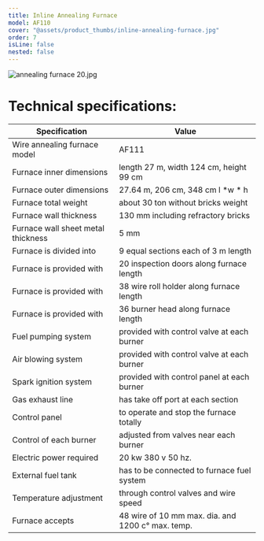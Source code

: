 ```yaml
---
title: Inline Annealing Furnace
model: AF110
cover: "@assets/product_thumbs/inline-annealing-furnace.jpg"
order: 7
isLine: false
nested: false
---
```



<ProductTabs />

![annealing furnace 20.jpg](@assets/article_images/inline-annealing-furnace/annealing-furnace-20.jpg)

# Technical specifications:

| Specification                      | Value                                             |
| ---------------------------------- | ------------------------------------------------- |
| Wire annealing furnace model       | AF111                                             |
| Furnace inner dimensions           | length 27 m, width 124 cm, height 99 cm           |
| Furnace outer dimensions           | 27.64 m, 206 cm, 348 cm l \*w \* h                |
| Furnace total weight               | about 30 ton without bricks weight                |
| Furnace wall thickness             | 130 mm including refractory bricks                |
| Furnace wall sheet metal thickness | 5 mm                                              |
| Furnace is divided into            | 9 equal sections each of 3 m length               |
| Furnace is provided with           | 20 inspection doors along furnace length          |
| Furnace is provided with           | 38 wire roll holder along furnace length          |
| Furnace is provided with           | 36 burner head along furnace length               |
| Fuel pumping system                | provided with control valve at each burner        |
| Air blowing system                 | provided with control valve at each burner        |
| Spark ignition system              | provided with control panel at each burner        |
| Gas exhaust line                   | has take off port at each section                 |
| Control panel                      | to operate and stop the furnace totally           |
| Control of each burner             | adjusted from valves near each burner             |
| Electric power required            | 20 kw 380 v 50 hz.                                |
| External fuel tank                 | has to be connected to furnace fuel system        |
| Temperature adjustment             | through control valves and wire speed             |
| Furnace accepts                    | 48 wire of 10 mm max. dia. and 1200 c° max. temp. |
